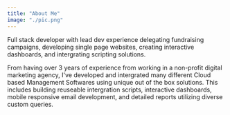 ```yaml
---
title: "About Me"
image: "./pic.png"
---
```



Full stack developer with lead dev experience delegating fundraising campaigns, developing single page websites, creating interactive dashboards, and intergrating scripting solutions.

From having over 3 years of experience from working in a non-profit digital marketing agency, I've developed and intergrated many different Cloud based Management Softwares using unique out of the box solutions. This includes building reuseable intergration scripts, interactive dashboards, mobile responsive email development, and detailed reports utilizing diverse custom queries.
